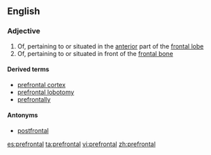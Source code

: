 ==English==

===Adjective===
{{en-adj}}

# Of, pertaining to or situated in the [[anterior]] part of the [[frontal lobe]]
# Of, pertaining to or situated in front of the [[frontal bone]]

====Derived terms====
*[[prefrontal cortex]]
*[[prefrontal lobotomy]]<!-- Translation: * {{t|is|ennisblaðsskurður|m}} -->
*[[prefrontally]]

====Antonyms====
* [[postfrontal]]

[[es:prefrontal]]
[[ta:prefrontal]]
[[vi:prefrontal]]
[[zh:prefrontal]]